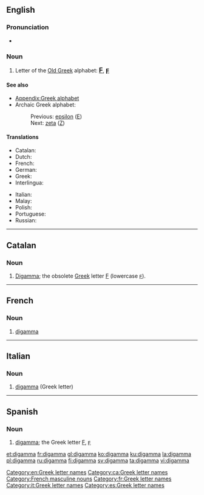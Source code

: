 ==English==
{{wikipedia}}

===Pronunciation===
* {{rhymes|æmə}}

===Noun===
{{en-noun}}

# Letter of the [[w:Old Greek|Old Greek]] alphabet: <big><b>[[Ϝ]]</b></big>, <big><b>[[ϝ]]</b></big>

====See also====
* [[Appendix:Greek alphabet]]
* Archaic Greek alphabet:
*: Previous: [[epsilon]] ([[Ε]])
*: Next: [[zeta]] ([[Ζ]])

====Translations====
{{trans-top|letter of the Old Greek alphabet}}
* Catalan: {{t-|ca|digamma|f}}
* Dutch: {{t-|nl|digamma|m|f}}
* French: {{t+|fr|digamma|m}}
* German: {{t-|de|Digamma|n}}
* Greek: {{t+|el|δίγαμμα|n}}
* Interlingua: {{t-|ia|digamma}}
{{trans-mid}}
* Italian: {{t-|it|digamma}}
* Malay: {{t-|ms|digama}}
* Polish: {{t+|pl|digamma}}
* Portuguese: {{t-|pt|digama|m}}
* Russian: {{t+|ru|дигамма|f|tr=digámma}}
{{trans-bottom}}

[[Category:en:Greek letter names]]

----

==Catalan==

===Noun===
{{ca-noun|f}}

# [[digamma#English|Digamma]]; the obsolete [[Appendix:Greek script|Greek]] letter [[Ϝ]] (lowercase [[ϝ]]).

[[Category:ca:Greek letter names]]

----

==French==

===Noun===
{{fr-noun|m|inv}}

# [[#English|digamma]] {{gloss|Greek letter}}

[[Category:French masculine nouns]]
[[Category:fr:Greek letter names]]

----

==Italian==

===Noun===
{{wikipedia|lang=it}}
{{head|it|noun|g=m|invariable}}

# [[#English|digamma]] (Greek letter)

[[Category:it:Greek letter names]]

----

==Spanish==

===Noun===
{{es-noun|f}}

# [[#English|digamma]]; the Greek letter [[Ϝ]], [[ϝ]]

[[Category:es:Greek letter names]]

[[et:digamma]]
[[fr:digamma]]
[[gl:digamma]]
[[ko:digamma]]
[[ku:digamma]]
[[la:digamma]]
[[pl:digamma]]
[[ru:digamma]]
[[fi:digamma]]
[[sv:digamma]]
[[ta:digamma]]
[[vi:digamma]]
